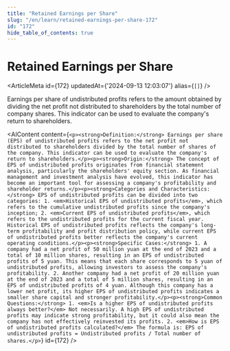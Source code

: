 ```yaml
---
title: "Retained Earnings per Share"
slug: "/en/learn/retained-earnings-per-share-172"
id: "172"
hide_table_of_contents: true
---
```



# Retained Earnings per Share

<ArticleMeta id={172} updatedAt={'2024-09-13 12:03:07'} alias={`[]`} />
<div className='border-solid border-b border-t-0 my-4 border-[var(--ifm-color-gray-300)]' />

Earnings per share of undistributed profits refers to the amount obtained by dividing the net profit not distributed to shareholders by the total number of company shares. This indicator can be used to evaluate the company's return to shareholders.

<AIContent content={`<p><strong>Definition:</strong> Earnings per share (EPS) of undistributed profits refers to the net profit not distributed to shareholders divided by the total number of shares of the company. This indicator can be used to evaluate the company's return to shareholders.</p><p><strong>Origin:</strong> The concept of EPS of undistributed profits originates from financial statement analysis, particularly the shareholders' equity section. As financial management and investment analysis have evolved, this indicator has become an important tool for assessing a company's profitability and shareholder returns.</p><p><strong>Categories and Characteristics:</strong> EPS of undistributed profits can be divided into two categories: 1. <em>Historical EPS of undistributed profits</em>, which refers to the cumulative undistributed profits since the company's inception; 2. <em>Current EPS of undistributed profits</em>, which refers to the undistributed profits for the current fiscal year. Historical EPS of undistributed profits reflects the company's long-term profitability and profit distribution policy, while current EPS of undistributed profits better reflects the company's current operating conditions.</p><p><strong>Specific Cases:</strong> 1. A company had a net profit of 50 million yuan at the end of 2023 and a total of 10 million shares, resulting in an EPS of undistributed profits of 5 yuan. This means that each share corresponds to 5 yuan of undistributed profits, allowing investors to assess the company's profitability. 2. Another company had a net profit of 20 million yuan at the end of 2023 and a total of 5 million shares, resulting in an EPS of undistributed profits of 4 yuan. Although this company has a lower net profit, its higher EPS of undistributed profits indicates a smaller share capital and stronger profitability.</p><p><strong>Common Questions:</strong> 1. <em>Is a higher EPS of undistributed profits always better?</em> Not necessarily. A high EPS of undistributed profits may indicate strong profitability, but it could also mean the company has not effectively reinvested its profits. 2. <em>How is EPS of undistributed profits calculated?</em> The formula is: EPS of undistributed profits = Undistributed profits / Total number of shares.</p>`} id={172} />
